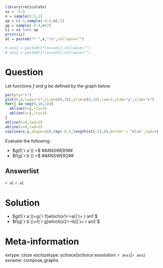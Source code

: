 ```r
library(reticulate)
xs = -5:5
n = sample(3:5,1)
xp = c(-5,sample(-4:4,n),5)
yp = sample(-4:4,n+2)
ii = xs %in% xp
print(ii)
al = paste0("* ",x,"\n",collapse="")

# ans1 = paste0(1*(x==an1),collapse="")
# ans2 = paste0(1*(x==an2),collapse="")
```

Question
========

Let functions $f$ and $g$ be defined by the graph below.

```r
par(pty="s")
plot(0,0,type="n",xlim=c(0,10),ylim=c(0,10),lwd=2,ylab="y",xlab="x")
for(j in seq(0,10,1)){
  abline(h=j,lty=3)
  abline(v=j,lty=3)
}
abline(h=0,lwd=2)
abline(v=0,lwd=2)
xspline(x,y,shape=c(0,rep(-0.2,length(x1)-2),0),border = "blue",lwd=4)
```


Evaluate the following:

* $g(f(`r a`)) =$ ##ANSWER1##
* $f(g(`r b`)) =$ ##ANSWER2##

Answerlist
--------

`r al`
`r al`

Solution
========

* $g(f(`r a`))=g(`r f[which(x1==a)]`)=`r an1`$
* $f(g(`r b`))=f(`r g[which(x2==b)]`)=`r an2`$


Meta-information
============
extype: cloze
exclozetype: schoice|schoice
exsolution: `r ans1`|`r ans2`
exname: compose_graphs